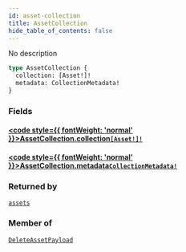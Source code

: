 ```yaml
---
id: asset-collection
title: AssetCollection
hide_table_of_contents: false
---
```








No description

```graphql
type AssetCollection {
  collection: [Asset!]!
  metadata: CollectionMetadata!
}
```


### Fields

#### [<code style={{ fontWeight: 'normal' }}>AssetCollection.<b>collection</b></code>](#)<Bullet />[`[Asset!]!`](/api/graphql/documentation/objects/asset) <Badge class="secondary" text="non-null"/> <Badge class="secondary" text="object"/>
> 
> 

#### [<code style={{ fontWeight: 'normal' }}>AssetCollection.<b>metadata</b></code>](#)<Bullet />[`CollectionMetadata!`](/api/graphql/documentation/objects/collection-metadata) <Badge class="secondary" text="non-null"/> <Badge class="secondary" text="object"/>
> 
> 



### Returned by

[`assets`](/api/graphql/documentation/queries/assets)  <Badge class="secondary" text="query"/>

### Member of

[`DeleteAssetPayload`](/api/graphql/documentation/objects/delete-asset-payload)  <Badge class="secondary" text="object"/>



